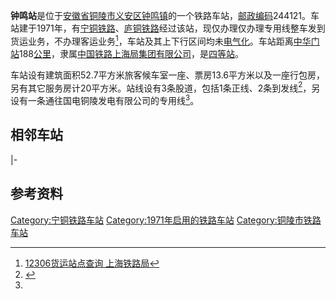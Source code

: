 {{noteTA
|1=zh-cn:始发车次; zh-hk:列車班次;
|2=zh-cn:车次; zh-hk:班次;
}}
{{Infobox China railway station
|车站名称 = 钟鸣站
|图片 = Nanjing-Tongling Railway in snow (20160124125500).jpg
|图片介绍=钟鸣站站场下穿[[合福客运专线|合福客运专线]]
|英文名称 =Zhongming Railway Station<ref>[http://news.sina.com.cn/o/2012-09-18/080725196193.shtml 铁道部:火车站名含"东西南北"统一改用拼音]</ref><ref>{{cite journal |author=[[铁道部运输局|铁道部运输局]] |journal = 铁路客货运输专刊 |year=2012 |issue=4 |title = 关于明确铁路车站站名英文译法的通知 |id = 运营运调电[2012]1911号 |page = 6}}</ref>
|车站代码 = 30974<ref>{{cite book|title=中华人民共和国铁路车站代码（GB/T 10302-2010）|publisher=中国标准出版社|year=2010|isbn=155066140495|ignore-isbn-error=true|pages=47}}</ref>
|电报码 = ZMH
|拼音码 = ZMI
|车站位置 = [[安徽省|安徽省]][[铜陵市|铜陵市]][[义安区|义安区]][[钟鸣镇|钟鸣镇]]
|坐标 = {{coord|30.985736|118.048412|display=inline,title}}
|归属 = [[上海局集团|上海局集团]][[芜湖车务段|芜湖车务段]]<ref>{{cite book|author=中共芜湖市委党史和地方志研究室|title=芜湖年鉴2019|url=http://www.wuhuds.cn/dfz2019/index.html|year=2019|publisher=黄山书社|isbn=978-7-5461-8572-9|via=芜湖党史方志网}}</ref>
|线路 = [[宁铜铁路|宁铜铁路]]、[[庐铜铁路|庐铜铁路]]
|车站等级 = [[四等站_(中铁)|四等站]]
}}
'''钟鸣站'''是位于[[安徽省|安徽省]][[铜陵市|铜陵市]][[义安区|义安区]][[钟鸣镇|钟鸣镇]]的一个铁路车站，[[邮政编码|邮政编码]]244121。车站建于1971年，有[[宁铜铁路|宁铜铁路]]、[[庐铜铁路|庐铜铁路]]经过该站，现仅办理仅办理专用线整车发到货运业务，不办理客运业务<ref name="12306info">[http://hyfw.12306.cn/hyinfo/action/FwcszsAction_index?type=1 12306货运站点查询 上海铁路局]</ref>，车站及其上下行区间均未[[电气化|电气化]]。车站距离[[中华门站_(中国铁路)|中华门站]]188[[公里|公里]]，隶属[[中国铁路上海局集团有限公司|中国铁路上海局集团有限公司]]，是[[四等站_(中铁)|四等站]]。

车站设有建筑面积52.7平方米旅客候车室一座、票房13.6平方米以及一座行包房，另有其它服务房计20平方米。站线设有3条股道，包括1条正线、2条到发线<ref>{{cite web|title=志书名:73铜陵市志 一级目录:第八篇　交通邮电 二级目录:第二章　铁路运输 第二节　客运|url=http://60.166.6.242:8080/was40/index_sz.jsp?rootid=27542&channelid=17703|publisher=黃山书社|year=1994|access-date=2019-04-14|archive-url=https://web.archive.org/web/20120623230846/http://60.166.6.242:8080/was40/index_sz.jsp?rootid=27542&channelid=17703|archive-date=2012-06-23|dead-url=yes}}</ref>，另设有一条通往国电铜陵发电有限公司的专用线<ref name="12306info"/>。

==相邻车站==
{{start rail box}}
{{s-inop|[[枫香墩站|枫香墩站]]|{{站|南京}}方向}}
{{s-line|[[宁铜铁路|宁铜铁路]]}}
{{s-inop|[[顺安站_(安徽省)|顺安站]]|[[狮子山站_(铜陵)|狮子山站]]方向}}
|-
{{s-inop|[[上周村站|上周村站]]|{{站|柯坦}}方向}}
{{s-line|[[庐铜铁路|庐铜铁路]]}}
{{Terminus}}
{{end box}}

==参考资料==
{{reflist}}

{{宁铜铁路}}
{{庐铜铁路}}

[[Category:宁铜铁路车站|Category:宁铜铁路车站]]
[[Category:1971年启用的铁路车站|Category:1971年启用的铁路车站]]
[[Category:铜陵市铁路车站|Category:铜陵市铁路车站]]